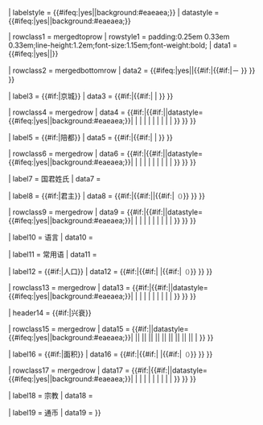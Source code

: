 {{infobox | child = yes | decat = yes
| headerstyle = text-align:left;{{#ifeq:{{lc:{{{只有一個時期}}}}}|yes||background:#eaeaea;}}
| labelstyle = {{#ifeq:{{lc:{{{只有一個時期}}}}}|yes||background:#eaeaea;}}
| datastyle = {{#ifeq:{{lc:{{{只有一個時期}}}}}|yes||background:#eaeaea;}}

| rowclass1 = mergedtoprow
| rowstyle1 = padding:0.25em 0.33em 0.33em;line-height:1.2em;font-size:1.15em;font-weight:bold;
| data1 = {{#ifeq:{{lc:{{{只有一個時期}}}}}|yes||{{{時期名稱|}}}}}

| rowclass2 = mergedbottomrow
| data2 = {{#ifeq:{{lc:{{{只有一個時期}}}}}|yes||{{#if:{{{時期開始年份|}}}|{{{時期開始年份}}}{{#if:{{{時期結束年份}}}|－{{{時期結束年份}}} }} }} }}

| label3 = {{#if:{{{京城1|}}}|京城}}
| data3 = {{#if:{{{京城1|}}}|{{#if:{{{京城2|}}}{{{京城3|}}}{{{京城4|}}}{{{京城5|}}}|&nbsp;|{{{京城1|}}} }} }}

| rowclass4 = mergedrow
| data4 = {{#if:{{{京城1|}}}|{{#if:{{{京城2|}}}{{{京城3|}}}{{{京城4|}}}{{{京城5|}}}|{{Infobox country/multirow|labelstyle={{#ifeq:{{lc:{{{只有一個時期}}}}}|yes||background:#eaeaea;}}|datastyle={{#ifeq:{{lc:{{{只有一個時期}}}}}|yes||background:#eaeaea;}}|{{{京城1年份|}}} |{{{京城1|}}} |{{{京城2年份|}}} |{{{京城2|}}} |{{{京城3年份|}}} |{{{京城3|}}} |{{{京城4年份|}}} |{{{京城4|}}} |{{{京城5年份|}}} |{{{京城5|}}} }} }} }}

| label5 = {{#if:{{{陪都1|}}}|陪都}}
| data5 = {{#if:{{{陪都1|}}}|{{#if:{{{陪都2|}}}{{{陪都3|}}}{{{陪都4|}}}{{{陪都5|}}}|&nbsp;|{{{陪都1|}}} }} }}

| rowclass6 = mergedrow
| data6 = {{#if:{{{陪都1|}}}|{{#if:{{{陪都2|}}}{{{陪都3|}}}{{{陪都4|}}}{{{陪都5|}}}|{{Infobox country/multirow|labelstyle={{#ifeq:{{lc:{{{只有一個時期}}}}}|yes||background:#eaeaea;}}|datastyle={{#ifeq:{{lc:{{{只有一個時期}}}}}|yes||background:#eaeaea;}}|{{{陪都1年份|}}} |{{{陪都1|}}} |{{{陪都2年份|}}} |{{{陪都2|}}} |{{{陪都3年份|}}} |{{{陪都3|}}} |{{{陪都4年份|}}} |{{{陪都4|}}} |{{{陪都5年份|}}} |{{{陪都5|}}} }} }} }}

| label7 = 国君姓氏
| data7 = {{{國君姓氏|}}}

| label8 = {{#if:{{{君主1|}}}|君主}}
| data8 = {{#if:{{{君主1|}}}|{{#if:{{{君主2|}}}{{{君主3|}}}{{{君主4|}}}{{{君主5|}}}|{{if empty|{{{君主數目|}}}|&nbsp;}}|{{{君主1|}}}{{#if:{{{君主1年份|}}}|<small>（{{{君主1年份|}}}）</small>}} }} }}

| rowclass9 = mergedrow
| data9 = {{#if:{{{君主1|}}}|{{#if:{{{君主2|}}}{{{君主3|}}}{{{君主4|}}}{{{君主5|}}}|{{Infobox country/multirow|labelstyle={{#ifeq:{{lc:{{{只有一個時期}}}}}|yes||background:#eaeaea;}}|datastyle={{#ifeq:{{lc:{{{只有一個時期}}}}}|yes||background:#eaeaea;}}|{{{君主1年份|}}} |{{{君主1|}}} |{{{君主2年份|}}} |{{{君主2|}}} |{{{君主3年份|}}} |{{{君主3|}}} |{{{君主4年份|}}} |{{{君主4|}}} |{{{君主5年份|}}} |{{{君主5|}}} }} }} }}

| label10 = 语言
| data10 = {{{語言|}}}

| label11 = 常用语
| data11 = {{{常用語|}}}

| label12 = {{#if:{{{人口1|}}}|人口}}
| data12 = {{#if:{{{人口1|}}}|{{#if:{{{人口2|}}}{{{人口3|}}}{{{人口4|}}}{{{人口5|}}}|&nbsp;|{{{人口1|}}}{{#if:{{{人口1年份|}}}|<small>（{{{人口1年份|}}}）</small>}} }} }}

| rowclass13 = mergedrow
| data13 = {{#if:{{{人口1|}}}|{{#if:{{{人口2|}}}{{{人口3|}}}{{{人口4|}}}{{{人口5|}}}|{{Infobox country/multirow|labelstyle={{#ifeq:{{lc:{{{只有一個時期}}}}}|yes||background:#eaeaea;}}|datastyle={{#ifeq:{{lc:{{{只有一個時期}}}}}|yes||background:#eaeaea;}}|{{{人口1年份|}}} |{{{人口1|}}} |{{{人口2年份|}}} |{{{人口2|}}} |{{{人口3年份|}}} |{{{人口3|}}} |{{{人口4年份|}}} |{{{人口4|}}} |{{{人口5年份|}}} |{{{人口5|}}} }} }} }}

| header14 = {{#if:{{{事件1|}}}|兴衰}}

| rowclass15 = mergedrow
| data15 = {{#if:{{{事件1|}}}|{{Infobox country/multirow|labelstyle={{#ifeq:{{lc:{{{只有一個時期}}}}}|yes||background:#eaeaea;}}|datastyle={{#ifeq:{{lc:{{{只有一個時期}}}}}|yes||background:#eaeaea;}}|{{{事件1年份|}}} |{{{事件1|}}}|{{{事件2年份|}}} |{{{事件2|}}}|{{{事件3年份|}}} |{{{事件3|}}}|{{{事件4年份|}}} |{{{事件4|}}}|{{{事件5年份|}}} |{{{事件5|}}}|{{{事件6年份|}}} |{{{事件6|}}}|{{{事件7年份|}}} |{{{事件7|}}}|{{{事件8年份|}}} |{{{事件8|}}}|{{{事件9年份|}}} |{{{事件9|}}}|{{{事件10年份|}}} |{{{事件10|}}} }} }}

| label16 = {{#if:{{{面積1|}}}|面积}}
| data16 = {{#if:{{{面積1|}}}|{{#if:{{{面積2|}}}{{{面積3|}}}{{{面積4|}}}{{{面積5|}}}|&nbsp;|{{{面積1|}}}{{#if:{{{面積1年份|}}}|<small>（{{{面積1年份|}}}）</small>}} }} }}

| rowclass17 = mergedrow
| data17 = {{#if:{{{面積1|}}}|{{#if:{{{面積2|}}}{{{面積3|}}}{{{面積4|}}}{{{面積5|}}}|{{Infobox country/multirow|labelstyle={{#ifeq:{{lc:{{{只有一個時期}}}}}|yes||background:#eaeaea;}}|datastyle={{#ifeq:{{lc:{{{只有一個時期}}}}}|yes||background:#eaeaea;}}|{{{面積1年份|}}} |{{{面積1|}}} |{{{面積2年份|}}} |{{{面積2|}}} |{{{面積3年份|}}} |{{{面積3|}}} |{{{面積4年份|}}} |{{{面積4|}}} |{{{面積5年份|}}} |{{{面積5|}}} }} }} }}

| label18 = 宗教
| data18 = {{{宗教|}}}

| label19 = 通币
| data19 = {{{通幣|}}}
}}<noinclude>
{{documentation|content=
此子模板用于简化{{tl|朝代信息框}}的代码，不直接在条目中使用。
}}</noinclude>